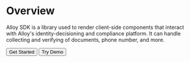 
# Overview


Alloy SDK is a library used to render client-side components that interact with Alloy's identity-decisioning and compliance platform. It can handle collecting and verifying of documents, phone number, and more. 

<div style={{marginTop:'12px'}}>
<Button> Get Started </Button> 
<Button color={"secondary"} > Try Demo </Button>
</div>

